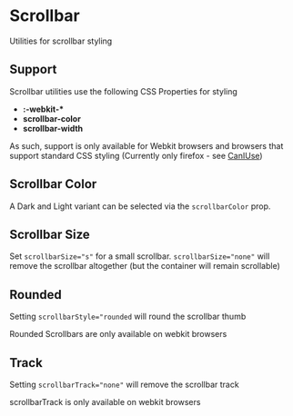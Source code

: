 
<Meta title="Utilities/Scrollbar" component={Lookingglass} argTypes={stories.argTypes} />

# Scrollbar

Utilities for scrollbar styling

<Canvas>
    <Story story={stories.ScrollbarProps} name="Scrollbar Props" />
</Canvas>

<ArgsTable story="Scrollbar Props" />

## Support

Scrollbar utilities use the following CSS Properties for styling

-   **:-webkit-\***
-   **scrollbar-color**
-   **scrollbar-width**

As such, support is only available for Webkit browsers and browsers that support standard CSS styling
(Currently only firefox - see [CanIUse](https://caniuse.com/?search=scrollbar-color))

## Scrollbar Color

A Dark and Light variant can be selected via the `scrollbarColor` prop.

<Canvas>
    <Story story={stories.Colors} />
</Canvas>

## Scrollbar Size

Set `scrollbarSize="s"` for a small scrollbar.
`scrollbarSize="none"` will remove the scrollbar altogether (but the container will remain scrollable)

<Canvas>
    <Story story={stories.Sizes} />
</Canvas>

## Rounded

Setting `scrollbarStyle="rounded` will round the scrollbar thumb

<Canvas>
    <Story story={stories.Rounded} />
</Canvas>

<Alert color="warning">Rounded Scrollbars are only available on webkit browsers</Alert>

## Track

Setting `scrollbarTrack="none"` will remove the scrollbar track

<Canvas>
    <Story story={stories.Track} />
</Canvas>

<Alert color="warning">scrollbarTrack is only available on webkit browsers</Alert>
